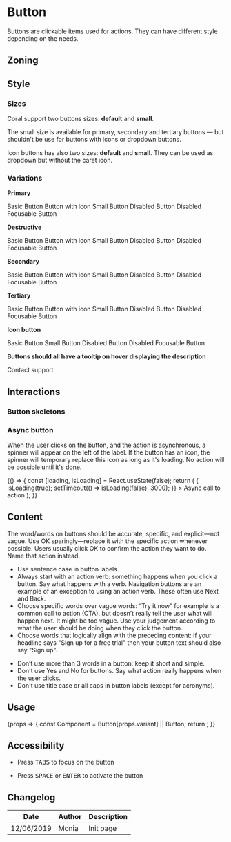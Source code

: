 
<Meta title="Components/Button" component={Button} />

<FigmaLink href="https://www.figma.com/file/vvJTHBAgiLfBpgeKEjmvvZ/Buttons" />

# Button

Buttons are clickable items used for actions. They can have different style depending on the needs.

## Zoning

<FigmaImage
	src="https://www.figma.com/file/2Sw2IvUHZ9F2srJ3L8AWxr/%F0%9F%93%90-Zoning?node-id=12%3A64"
	alt="zoning image for buttons"
/>

## Style

### Sizes

Coral support two buttons sizes: **default** and **small**.

The small size is available for primary, secondary and tertiary buttons — but shouldn't be use for buttons with icons or dropdown buttons.

Icon buttons has also two sizes: **default** and **small**. They can be used as dropdown but without the caret icon.

<FigmaImage
	src="https://www.figma.com/file/nLfALGpsfnvwlmm3Kix2TU/%F0%9F%A7%A9-Schema?node-id=4%3A57"
	alt="buttons sizes illustration"
/>

### Variations

**Primary**

<Canvas>
	<Story name="primary">
		<Button.Primary onClick={action('clicked')}>Basic Button</Button.Primary>
	</Story>
	<Story name="primary--icon">
		<Button.Primary onClick={action('clicked')} icon="plus">
			Button with icon
		</Button.Primary>
	</Story>
	<Story name="primary--small">
		<Button.Primary small onClick={action('clicked')}>
			Small Button
		</Button.Primary>
	</Story>
	<Story name="primary--disabled">
		<Button.Primary disabled onClick={action('clicked')}>
			Disabled Button
		</Button.Primary>
	</Story>
	<Story name="primary--disabled-focusable">
		<Button.Primary disabled focusable onClick={action('clicked')}>
			Disabled Focusable Button
		</Button.Primary>
	</Story>
</Canvas>

**Destructive**

<Canvas>
	<Story name="destructive">
		<Button.Destructive onClick={action('clicked')}>Basic Button</Button.Destructive>
	</Story>
	<Story name="destructive--icon">
		<Button.Destructive onClick={action('clicked')} icon="plus">
			Button with icon
		</Button.Destructive>
	</Story>
	<Story name="destructive--small">
		<Button.Destructive small onClick={action('clicked')}>
			Small Button
		</Button.Destructive>
	</Story>
	<Story name="destructive--disabled">
		<Button.Destructive disabled onClick={action('clicked')}>
			Disabled Button
		</Button.Destructive>
	</Story>
	<Story name="destructive--disabled-focusable">
		<Button.Destructive disabled focusable onClick={action('clicked')}>
			Disabled Focusable Button
		</Button.Destructive>
	</Story>
</Canvas>

**Secondary**

<Canvas>
	<Story name="secondary">
		<Button.Secondary onClick={action('clicked')}>Basic Button</Button.Secondary>
	</Story>
	<Story name="secondary--icon">
		<Button.Secondary onClick={action('clicked')} icon="plus">
			Button with icon
		</Button.Secondary>
	</Story>
	<Story name="secondary--small">
		<Button.Secondary small onClick={action('clicked')}>
			Small Button
		</Button.Secondary>
	</Story>
	<Story name="secondary--disabled">
		<Button.Secondary disabled onClick={action('clicked')}>
			Disabled Button
		</Button.Secondary>
	</Story>
	<Story name="secondary--disabled-focusable">
		<Button.Secondary disabled focusable onClick={action('clicked')}>
			Disabled Focusable Button
		</Button.Secondary>
	</Story>
</Canvas>

**Tertiary**

<Canvas>
	<Story name="tertiary">
		<Button.Tertiary onClick={action('clicked')}>Basic Button</Button.Tertiary>
	</Story>
	<Story name="tertiary--icon">
		<Button.Tertiary onClick={action('clicked')} icon="plus">
			Button with icon
		</Button.Tertiary>
	</Story>
	<Story name="tertiary--small">
		<Button.Tertiary small onClick={action('clicked')}>
			Small Button
		</Button.Tertiary>
	</Story>
	<Story name="tertiary--disabled">
		<Button.Tertiary disabled onClick={action('clicked')}>
			Disabled Button
		</Button.Tertiary>
	</Story>
	<Story name="tertiary--disabled-focusable">
		<Button.Tertiary disabled focusable onClick={action('clicked')}>
			Disabled Focusable Button
		</Button.Tertiary>
	</Story>
</Canvas>

**Icon button**

<Canvas>
	<Story name="icon">
		<Button.Icon onClick={action('clicked')} icon={'plus'}>
			Basic Button
		</Button.Icon>
	</Story>
	<Story name="icon--small">
		<Button.Icon small onClick={action('clicked')} icon={'plus'}>
			Small Button
		</Button.Icon>
	</Story>
	<Story name="icon--disabled">
		<Button.Icon disabled onClick={action('clicked')} icon={'plus'}>
			Disabled Button
		</Button.Icon>
	</Story>
	<Story name="icon--disabled-focusable">
		<Button.Icon disabled focusable onClick={action('clicked')} icon={'plus'}>
			Disabled Focusable Button
		</Button.Icon>
	</Story>
</Canvas>

**Buttons should all have a tooltip on hover displaying the description**

<Canvas>
	<Story name="basic">
		<Tooltip title="Relevant information about contacting the support">
			<Button.Primary onClick={action('clicked')} icon={'bubbles'}>
				Contact support
			</Button.Primary>
		</Tooltip>
	</Story>
</Canvas>

## Interactions

### Button skeletons

<Canvas>
	<Story name="skeleton">
		<Skeleton.Button />
	</Story>
	<Story name="skeleton--small">
		<Skeleton.Button small />
	</Story>
	<Story name="skeleton--icon">
		<Skeleton.Icon />
	</Story>
</Canvas>

### Async button

When the user clicks on the button, and the action is asynchronous, a spinner will appear on the left of the label.
If the button has an icon, the spinner will temporary replace this icon as long as it's loading.
No action will be possible until it's done.

<Canvas>
	<Story name="loading">
		{() => {
			const [loading, isLoading] = React.useState(false);
			return (
				<Tooltip title="Relevant description of the basic button">
					<Button.Primary
						icon="check"
						loading={loading}
						onClick={() => {
							isLoading(true);
							setTimeout(() => isLoading(false), 3000);
						}}
					>
						Async call to action
					</Button.Primary>
				</Tooltip>
			);
		}}
	</Story>
</Canvas>

## Content

The word/words on buttons should be accurate, specific, and explicit—not vague. Use OK sparingly—replace it with the specific action whenever possible. Users usually click OK to confirm the action they want to do. Name that action instead.

<Use>
	<Use.Do>
		<ul>
			<li>Use sentence case in button labels.</li>
			<li>
				Always start with an action verb: something happens when you click a button. Say what
				happens with a verb. Navigation buttons are an example of an exception to using an action
				verb. These often use Next and Back.
			</li>
			<li>
				Choose specific words over vague words: “Try it now” for example is a common call to action
				(CTA), but doesn’t really tell the user what will happen next. It might be too vague. Use
				your judgement according to what the user should be doing when they click the button.
			</li>
			<li>
				Choose words that logically align with the preceding content: if your headline says "Sign up
				for a free trial" then your button text should also say "Sign up".
			</li>
		</ul>
	</Use.Do>
	<Use.Dont>
		<ul>
			<li>Don’t use more than 3 words in a button: keep it short and simple.</li>
			<li>
				Don't use Yes and No for buttons. Say what action really happens when the user clicks.
			</li>
			<li>Don't use title case or all caps in button labels (except for acronyms).</li>
		</ul>
	</Use.Dont>
</Use>

## Usage

<Canvas>
	<Story
		name="usage"
		args={{
			variant: 'Primary',
			icon: 'upload',
			children: 'Upload',
		}}
		argTypes={{
			variant: {
				description: 'Button variation',
				control: {
					type: 'select',
					options: ['', 'Primary', 'Secondary', 'Tertiary', 'Destructive', 'Icon'],
				},
			},
			small: {
				description: 'Button is small',
				control: {
					type: 'boolean',
				},
			},
			icon: {
				description: 'Button icon as illustration',
				control: {
					type: 'select',
					options: [
						'',
						'arrowLeft',
						'bell',
						'burger',
						'bubbles',
						'caret',
						'cross',
						'check',
						'datagrid',
						'eye',
						'eyeSlash',
						'information',
						'link',
						'minus',
						'opener',
						'plus',
						'search',
						'talend',
						'talendLogo',
						'upload',
						'user',
						'validate',
						'warning',
					],
				},
			},
			loading: {
				description: 'Button is loading',
				control: {
					type: 'boolean',
				},
			},
            disabled: {
				description: 'Button is disabled',
				control: {
					type: 'boolean',
				},
			},
		}}
	>
		{props => {
			const Component = Button[props.variant] || Button;
			return <Component {...props} onClick={action('clicked')} />;
		}}
	</Story>
</Canvas>

<Props story="usage" />

## Accessibility

- Press <kbd>TABS</kbd> to focus on the button

- Press <kbd>SPACE</kbd> or <kbd>ENTER</kbd> to activate the button

## Changelog

| Date       | Author | Description |
| ---------- | ------ | ----------- |
| 12/06/2019 | Monia  | Init page   |
